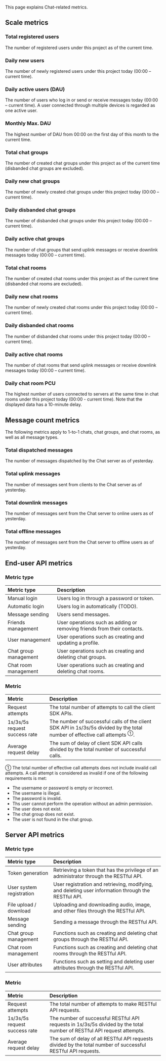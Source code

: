 
This page explains Chat-related metrics.

## Scale metrics

### Total registered users

The number of registered users under this project as of the current time.

### Daily new users

The number of newly registered users under this project today (00:00 – current time).

### Daily active users (DAU)

The number of users who log in or send or receive messages today (00:00 – current time).  A user connected through multiple devices is regarded as one active user.

### Monthly Max. DAU

The highest number of DAU from 00:00 on the first day of this month to the current time.

### Total chat groups

The number of created chat groups under this project as of the current time (disbanded chat groups are excluded).

### Daily new chat groups

The number of newly created chat groups under this project today (00:00 – current time).

### Daily disbanded chat groups

The number of disbanded chat groups under this project today (00:00 – current time).

### Daily active chat groups

The number of chat groups that send uplink messages or receive downlink messages today (00:00 – current time).

### Total chat rooms

The number of created chat rooms under this project as of the current time (disbanded chat rooms are excluded).

### Daily new chat rooms

The number of newly created chat rooms under this project today (00:00 – current time).

### Daily disbanded chat rooms

The number of disbanded chat rooms under this project today (00:00 – current time).

### Daily active chat rooms

The number of chat rooms that send uplink messages or receive downlink messages today (00:00 – current time).

### Daily chat room PCU

The highest number of users connected to servers at the same time in chat rooms under this project today (00:00 - current time). Note that the displayed data has a 10-minute delay.

## Message count metrics

The following metrics apply to 1-to-1 chats, chat groups, and chat rooms, as well as all message types.

### Total dispatched messages

The number of messages dispatched by the Chat server as of yesterday.

### Total uplink messages

The number of messages sent from clients to the Chat server as of yesterday.

### Total downlink messages

The number of messages sent from the Chat server to online users as of yesterday.

### Total offline messages

The number of messages sent from the Chat server to offline users as of yesterday.

## End-user API metrics

### Metric type

| Metric type | Description |
| :--------- | :----------------------------------------------- |
| Manual login | Users log in through a password or token. |
| Automatic login | Users log in automatically (TODO). |
| Message sending | Users send messages. |
| Friends management | User operations such as adding or removing friends from their contacts. |
| User management | User operations such as creating and updating a profile. |
| Chat group management | User operations such as creating and deleting chat groups. |
| Chat room management | User operations such as creating and deleting chat rooms. |


### Metric

| Metric | Description |
| :------------------ | :----------------------------------------------------------- |
| Request attempts | The total number of attempts to call the client SDK APIs. |
| 1s/3s/5s request success rate | The number of successful calls of the client SDK API in 1s/3s/5s divided by the total number of effective call attempts <sup>①</sup>. |
| Average request delay | The sum of delay of client SDK API calls divided by the total number of successful calls. |

① The total number of effective call attempts does not include invalid call attempts. A call attempt is considered as invalid if one of the following requirements is met:
- The username or password is empty or incorrect.
- The username is illegal.
- The password is invalid.
- Ths user cannot perform the operation without an admin permission.
- The user does not exist.
- The chat group does not exist.
- The user is not found in the chat group.

## Server API metrics

### Metric type

| Metric type | Description |
| :----------- | :----------------------------------------------------------- |
| Token generation | Retrieving a token that has the privilege of an administrator through the RESTful API. |
| User system registration | User registration and retrieving, modifying, and deleting user information through the RESTful API. |
| File upload / download | Uploading and downloading audio, image, and other files through the RESTful API. |
| Message sending | Sending a message through the RESTful API. |
| Chat group management | Functions such as creating and deleting chat groups through the RESTful API. |
| Chat room management | Functions such as creating and deleting chat rooms through the RESTful API. |
| User attributes | Functions such as setting and deleting user attributes through the RESTful API. |

### Metric

| Metric | Description |
| :------------------ | :----------------------------------------------------------- |
| Request attempts | The total number of attempts to make RESTful API requests. |
| 1s/3s/5s request success rate | The number of successful RESTful API requests in 1s/3s/5s divided by the total number of RESTful API  request attempts. |
| Average request delay | The sum of delay of all RESTful API requests divided by the total number of successful RESTful API requests. |